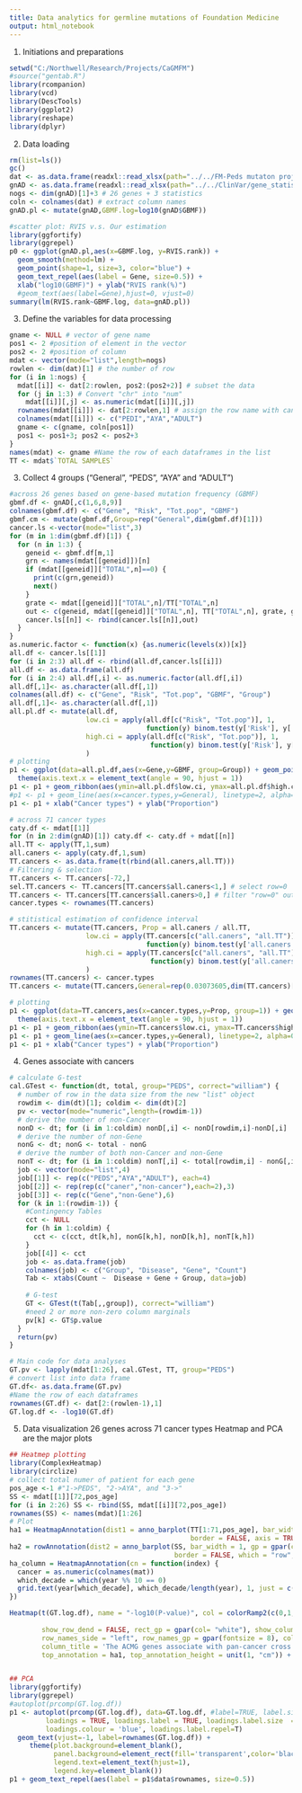 ```yaml
---
title: Data analytics for germline mutations of Foundation Medicine
output: html_notebook
---
```


1. Initiations and preparations
```r
setwd("C:/Northwell/Research/Projects/CaGMFM")
#source("gentab.R")
library(rcompanion)
library(vcd)
library(DescTools)
library(ggplot2)
library(reshape)
library(dplyr)
```

2. Data loading
```r
rm(list=ls())
gc()
dat <- as.data.frame(readxl::read_xlsx(path="../../FM-Peds mutaton project.xlsx"))
gnAD <- as.data.frame(readxl::read_xlsx(path="../../ClinVar/gene_statistics.xlsx"))
nogs <- dim(gnAD)[1]+3 # 26 genes + 3 statistics
coln <- colnames(dat) # extract column names
gnAD.pl <- mutate(gnAD,GBMF.log=log10(gnAD$GBMF))

#scatter plot: RVIS v.s. Our estimation
library(ggfortify)
library(ggrepel)
p0 <- ggplot(gnAD.pl,aes(x=GBMF.log, y=RVIS.rank)) +
  geom_smooth(method=lm) +
  geom_point(shape=1, size=3, color="blue") +
  geom_text_repel(aes(label = Gene, size=0.5)) +
  xlab("log10(GBMF)") + ylab("RVIS rank(%)")
  #geom_text(aes(label=Gene),hjust=0, vjust=0)
summary(lm(RVIS.rank~GBMF.log, data=gnAD.pl))
```

3. Define the variables for data processing
```r
gname <- NULL # vector of gene name 
pos1 <- 2 #position of element in the vector
pos2 <- 2 #position of column
mdat <- vector(mode="list",length=nogs)
rowlen <- dim(dat)[1] # the number of row
for (i in 1:nogs) {
  mdat[[i]] <- dat[2:rowlen, pos2:(pos2+2)] # subset the data
  for (j in 1:3) # Convert "chr" into "num"
    mdat[[i]][,j] <- as.numeric(mdat[[i]][,j])
  rownames(mdat[[i]]) <- dat[2:rowlen,1] # assign the row name with cancer types
  colnames(mdat[[i]]) <- c("PEDI","AYA","ADULT")
  gname <- c(gname, coln[pos1])
  pos1 <- pos1+3; pos2 <- pos2+3
}
names(mdat) <- gname #Name the row of each dataframes in the list
TT <- mdat$`TOTAL SAMPLES`
```

3. Collect 4 groups ("General", "PEDS", "AYA" and "ADULT") 
```r
#across 26 genes based on gene-based mutation frequency (GBMF)
gbmf.df <- gnAD[,c(1,6,8,9)]
colnames(gbmf.df) <- c("Gene", "Risk", "Tot.pop", "GBMF")
gbmf.cm <- mutate(gbmf.df,Group=rep("General",dim(gbmf.df)[1]))
cancer.ls <-vector(mode="list",3)
for (m in 1:dim(gbmf.df)[1]) {
  for (n in 1:3) {
    geneid <- gbmf.df[m,1]
    grn <- names(mdat[[geneid]])[n]
    if (mdat[[geneid]]["TOTAL",n]==0) {
      print(c(grn,geneid))
      next()
    }
    grate <- mdat[[geneid]]["TOTAL",n]/TT["TOTAL",n]
    out <- c(geneid, mdat[[geneid]]["TOTAL",n], TT["TOTAL",n], grate, grn)
    cancer.ls[[n]] <- rbind(cancer.ls[[n]],out)
  }
}
as.numeric.factor <- function(x) {as.numeric(levels(x))[x]}
all.df <- cancer.ls[[1]]
for (i in 2:3) all.df <- rbind(all.df,cancer.ls[[i]])
all.df <- as.data.frame(all.df)
for (i in 2:4) all.df[,i] <- as.numeric.factor(all.df[,i])
all.df[,1]<- as.character(all.df[,1])
colnames(all.df) <- c("Gene", "Risk", "Tot.pop", "GBMF", "Group")
all.df[,1]<- as.character(all.df[,1])
all.pl.df <- mutate(all.df,
                   low.ci = apply(all.df[c("Risk", "Tot.pop")], 1,
                                  function(y) binom.test(y['Risk'], y['Tot.pop'])$ conf.int[1]),
                   high.ci = apply(all.df[c("Risk", "Tot.pop")], 1,
                                   function(y) binom.test(y['Risk'], y['Tot.pop'])$ conf.int[2])
                   )
# plotting
p1 <- ggplot(data=all.pl.df,aes(x=Gene,y=GBMF, group=Group)) + geom_point() + geom_line() + 
  theme(axis.text.x = element_text(angle = 90, hjust = 1))
p1 <- p1 + geom_ribbon(aes(ymin=all.pl.df$low.ci, ymax=all.pl.df$high.ci), linetype=2, alpha=0.1)
#p1 <- p1 + geom_line(aes(x=cancer.types,y=General), linetype=2, alpha=0.8, colour="blue", size=1)
p1 <- p1 + xlab("Cancer types") + ylab("Proportion")

# across 71 cancer types
caty.df <- mdat[[1]]
for (n in 2:dim(gnAD)[1]) caty.df <- caty.df + mdat[[n]]
all.TT <- apply(TT,1,sum)
all.caners <- apply(caty.df,1,sum)
TT.cancers <- as.data.frame(t(rbind(all.caners,all.TT)))
# Filtering & selection
TT.cancers <- TT.cancers[-72,]
sel.TT.cancers <- TT.cancers[TT.cancers$all.caners<1,] # select row=0
TT.cancers <- TT.cancers[TT.cancers$all.caners>0,] # filter "row=0" out
cancer.types <- rownames(TT.cancers)

# stitistical estimation of confidence interval
TT.cancers <- mutate(TT.cancers, Prop = all.caners / all.TT,
                   low.ci = apply(TT.cancers[c("all.caners", "all.TT")], 1,
                                  function(y) binom.test(y['all.caners'], y['all.TT'])$ conf.int[1]),
                   high.ci = apply(TT.cancers[c("all.caners", "all.TT")], 1,
                                   function(y) binom.test(y['all.caners'], y['all.TT'])$ conf.int[2])
                   )
rownames(TT.cancers) <- cancer.types
TT.cancers <- mutate(TT.cancers,General=rep(0.03073605,dim(TT.cancers)[1]))

# plotting
p1 <- ggplot(data=TT.cancers,aes(x=cancer.types,y=Prop, group=1)) + geom_point() + geom_line() + 
  theme(axis.text.x = element_text(angle = 90, hjust = 1))
p1 <- p1 + geom_ribbon(aes(ymin=TT.cancers$low.ci, ymax=TT.cancers$high.ci), linetype=2, alpha=0.1)
p1 <- p1 + geom_line(aes(x=cancer.types,y=General), linetype=2, alpha=0.8, colour="blue", size=1)
p1 <- p1 + xlab("Cancer types") + ylab("Proportion")

```

4. Genes associate with cancers
```r
# calculate G-test 
cal.GTest <- function(dt, total, group="PEDS", correct="william") {
  # number of row in the data size from the new "list" object
  rowdim <- dim(dt)[1]; coldim <- dim(dt)[2]
  pv <- vector(mode="numeric",length=(rowdim-1))
  # derive the number of non-Cancer
  nonD <- dt; for (i in 1:coldim) nonD[,i] <- nonD[rowdim,i]-nonD[,i]
  # derive the number of non-Gene
  nonG <- dt; nonG <- total - nonG
  # derive the number of both non-Cancer and non-Gene
  nonT <- dt; for (i in 1:coldim) nonT[,i] <- total[rowdim,i] - nonG[,i] - nonD[,i] - dt[,i]
  job <- vector(mode="list",4)
  job[[1]] <- rep(c("PEDS","AYA","ADULT"), each=4)
  job[[2]] <- rep(rep(c("caner","non-cancer"),each=2),3)
  job[[3]] <- rep(c("Gene","non-Gene"),6)
  for (k in 1:(rowdim-1)) {
    #Contingency Tables
    cct <- NULL
    for (h in 1:coldim) {
      cct <- c(cct, dt[k,h], nonG[k,h], nonD[k,h], nonT[k,h])
    }
    job[[4]] <- cct
    job <- as.data.frame(job)
    colnames(job) <- c("Group", "Disease", "Gene", "Count")
    Tab <- xtabs(Count ~  Disease + Gene + Group, data=job)
    
    # G-test
    GT <- GTest(t(Tab[,,group]), correct="william")
    #need 2 or more non-zero column marginals
    pv[k] <- GT$p.value
  }
  return(pv)
}

# Main code for data analyses
GT.pv <- lapply(mdat[1:26], cal.GTest, TT, group="PEDS")
# convert list into data frame
GT.df<- as.data.frame(GT.pv)
#Name the row of each dataframes
rownames(GT.df) <- dat[2:(rowlen-1),1]
GT.log.df <- -log10(GT.df)
```


5. Data visualization 26 genes across 71 cancer types
   Heatmap and PCA are the major plots
```r
## Heatmep plotting
library(ComplexHeatmap)
library(circlize)
# collect total numer of patient for each gene
pos_age <-1 #"1->PEDS", "2->AYA", and "3->"
SS <- mdat[[1]][72,pos_age]
for (i in 2:26) SS <- rbind(SS, mdat[[i]][72,pos_age])
rownames(SS) <- names(mdat)[1:26]
# Plot
ha1 = HeatmapAnnotation(dist1 = anno_barplot(TT[1:71,pos_age], bar_width = 1, gp = gpar(col = NA, fill=c("gray")), #,"yellow","green"
                                             border = FALSE, axis = TRUE))
ha2 = rowAnnotation(dist2 = anno_barplot(SS, bar_width = 1, gp = gpar(col = NA, fill = c("green")), #"red","yellow",
                                         border = FALSE, which = "row", axis = TRUE), width = unit(1, "cm"))
ha_column = HeatmapAnnotation(cn = function(index) {
  cancer = as.numeric(colnames(mat))
  which_decade = which(year %% 10 == 0)
  grid.text(year[which_decade], which_decade/length(year), 1, just = c("center", "top"))
})

Heatmap(t(GT.log.df), name = "-log10(P-value)", col = colorRamp2(c(0,1,2,3), c("white", "cornflowerblue",
                                                                               "yellow", "red")),
        show_row_dend = FALSE, rect_gp = gpar(col= "white"), show_column_names = TRUE,
        row_names_side = "left", row_names_gp = gpar(fontsize = 8), column_names_gp = gpar(fontsize = 10),
        column_title = 'The ACMG genes associate with pan-cancer cross the pediatric group',
        top_annotation = ha1, top_annotation_height = unit(1, "cm")) + ha2


## PCA
library(ggfortify)
library(ggrepel)
#autoplot(prcomp(GT.log.df))
p1 <- autoplot(prcomp(GT.log.df), data=GT.log.df, #label=TRUE, label.size = 3,
         loadings = TRUE, loadings.label = TRUE, loadings.label.size  = 3,
         loadings.colour = 'blue', loadings.label.repel=T)
  geom_text(vjust=-1, label=rownames(GT.log.df)) +
     theme(plot.background=element_blank(),
           panel.background=element_rect(fill='transparent',color='black',size=1),
           legend.text=element_text(hjust=1),
           legend.key=element_blank()) 
p1 + geom_text_repel(aes(label = p1$data$rownames, size=0.5))

```

